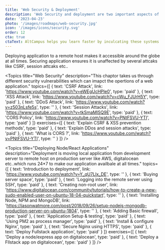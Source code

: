 ```yaml
---
title: 'Web Security & Deployment'
description: 'Web Security and deployment are two important aspects of web development. They ensure availability and security to the end users.'
date: '2023-04-23'
photo: '/images/roadmaps/web-security.jpg'
icon: '/images/icons/security.svg'
order: 12
cta: true
ctaText: AltCampus helps you learn faster by inculcating these systems as part of the learning model.  🙌
---
```


Deploying application to a remote host makes it accessible around the globe at all times. Securing application ensures it is unaffected by several attcaks like CSRF, session attcaks etc..

<Topics
  title="Web Security"
  description="This chaptor takes us through different security vulnerabilities which can imapct the opertions of a web application."
  topics={[
    {
      text: 'CSRF Attack',
      link: 'https://www.youtube.com/watch?v=eWEgUcHPle0',
      type: 'paid'
    },
    {
      text: 'XSS Attack',
      link: 'https://www.youtube.com/watch?v=cWu_FJUrH5Y',
      type: 'paid'
    },
    {
      text: 'DDoS Attack',
      link: 'https://www.youtube.com/watch?v=z503nLsfe5s',
      type: ''
    },
    {
      text: 'Session Attacks',
      link: 'https://www.youtube.com/watch?v=tkSmaMlSQ9E',
      type: 'paid'
    },
    {
      text: 'CORS Policy',
      link: 'https://www.youtube.com/watch?v=PNtFSVU-YTI',
      type: 'paid'
    }
  ]}
  exercises={[
    {
      text: 'Explain CSRF & XSS prevention methods',
      type: 'paid'
    },
    {
      text: 'Explain DDos and session attacks',
      type: 'paid'
    },
    {
      text: 'What is CORS ?',
      link: 'https://www.youtube.com/watch?v=PNtFSVU-YTI',
      type: ''
    }
  ]}
/>

<Topics
  title="Deploying Node/React Applications"
  description="Deployment is moving local application from development server to remote host on production server like AWS, digitalocean etc..which runs 24*7 to make our application availbale at all times."
  topics={[
    {
      text: 'Introduction to deployment',
      link: 'https://www.youtube.com/watch?v=Y_qU7Llx_DE',
      type: ''
    },
    {
      text: 'Buying server space',
      type: 'paid'
    },
    {
      text: 'Logging into the remote server using SSH',
      type: 'paid'
    },
    {
      text: 'Creating non-root user',
      link: 'https://www.digitalocean.com/community/tutorials/how-to-create-a-new-sudo-enabled-user-on-ubuntu-18-04-quickstart',
      type: ''
    },
    {
      text: 'Installing Node, NPM and MongoDB',
      link: 'https://jasonwatmore.com/post/2018/09/26/setup-nodejs-mongodb-production-server-on-ubuntu-1804',
      type: ''
    },
    {
      text: 'Adding Basic firewall',
      type: 'paid'
    },
    {
      text: 'Application Setup & testing',
      type: 'paid'
    },
    {
      text: 'Using PM2 as process manager',
      type: 'paid'
    },
    {
      text: 'Install & configure Nginx',
      type: 'paid'
    },
    {
      text: 'Secure Nginx using HTTPS',
      type: 'paid'
    },
    {
      text: 'Deploy Fullstack application',
      type: 'paid'
    }
  ]}
  exercises={[
    {
      text: 'Deploy a node/express app on digitalocean',
      type: 'paid'
    },
    {
      text: 'Deploy a Fllstack app on digitalocean',
      type: 'paid'
    }
  ]}
/>
